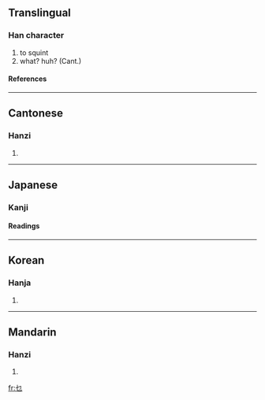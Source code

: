 ==Translingual==
===Han character===
{{Han char|rad=乙|as=01|sn=2|four=4771<sub>2</sub>|canj=心弓 (PN), 心尸 (PS), X心弓 (XPN)}}
# to squint
# what? huh? (Cant.)
====References====
{{Han ref|kx=0083.180|dkj=00166|dj=0168.010|hdz=10049.090|uh=4E5C|ud=20060|bh=C941|bd=51521}}
----
==Cantonese==
===Hanzi===
{{yue-hanzi|jyut=|y=mat1, me2 nip2}}
# {{defn|Cantonese}}
----
==Japanese==
===Kanji===
{{ja-kanji|grade=|rs=乙01}}
====Readings====
{{ja-readings|on=[[ば]] (ba), [[め]] (me)|kun=[[やぶにらみ]] (yabunirami)}}
----
==Korean==
===Hanja===
{{ko-hanja|hangeul=먀|rv=mya|mr=mya}}
# {{defn|Korean}}
----
==Mandarin==
===Hanzi===
{{cmn-hanzi|pin=miē (mie1)|wg=mieh<sup>1</sup>|y=}}
# {{defn|Mandarin}}

[[fr:乜]]